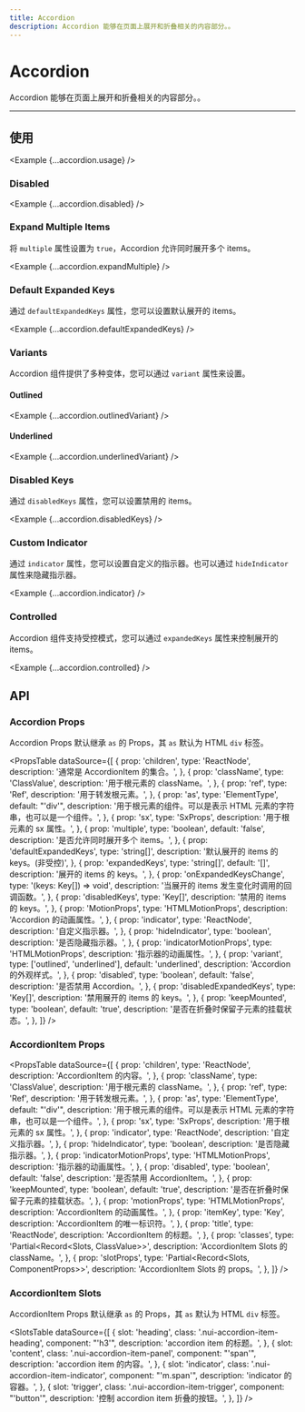 ```yaml
---
title: Accordion
description: Accordion 能够在页面上展开和折叠相关的内容部分。。
---
```



# Accordion

Accordion 能够在页面上展开和折叠相关的内容部分。。

<ComponentLinks component='accordion' ariaCompatible />

---

## 使用

<Example {...accordion.usage} />

### Disabled

<Example {...accordion.disabled} />

### Expand Multiple Items

将 `multiple` 属性设置为 `true`，Accordion 允许同时展开多个 items。

<Example {...accordion.expandMultiple} />

### Default Expanded Keys

通过 `defaultExpandedKeys` 属性，您可以设置默认展开的 items。

<Example {...accordion.defaultExpandedKeys} />

### Variants

Accordion 组件提供了多种变体，您可以通过 `variant` 属性来设置。

#### Outlined

<Example {...accordion.outlinedVariant} />

#### Underlined

<Example {...accordion.underlinedVariant} />

### Disabled Keys

通过 `disabledKeys` 属性，您可以设置禁用的 items。

<Example {...accordion.disabledKeys} />

### Custom Indicator

通过 `indicator` 属性，您可以设置自定义的指示器。也可以通过 `hideIndicator` 属性来隐藏指示器。

<Example {...accordion.indicator} />

### Controlled

Accordion 组件支持受控模式，您可以通过 `expandedKeys` 属性来控制展开的 items。

<Example {...accordion.controlled} />

## API

### Accordion Props

Accordion Props 默认继承 `as` 的 Props，其 `as` 默认为 HTML `div` 标签。

<PropsTable
  dataSource={[
    {
      prop: 'children',
      type: 'ReactNode',
      description: '通常是 AccordionItem 的集合。',
    },
    {
      prop: 'className',
      type: 'ClassValue',
      description: '用于根元素的 className。',
    },
    {
      prop: 'ref',
      type: 'Ref',
      description: '用于转发根元素。',
    },
    {
      prop: 'as',
      type: 'ElementType',
      default: "'div'",
      description:
        '用于根元素的组件。可以是表示 HTML 元素的字符串，也可以是一个组件。',
    },
    {
      prop: 'sx',
      type: 'SxProps<AccordionOwnerState>',
      description: '用于根元素的 sx 属性。',
    },
    {
      prop: 'multiple',
      type: 'boolean',
      default: 'false',
      description: '是否允许同时展开多个 items。',
    },
    {
      prop: 'defaultExpandedKeys',
      type: 'string[]',
      description: '默认展开的 items 的 keys。(非受控)',
    },
    {
      prop: 'expandedKeys',
      type: 'string[]',
      default: '[]',
      description: '展开的 items 的 keys。',
    },
    {
      prop: 'onExpandedKeysChange',
      type: '(keys: Key[]) => void',
      description: '当展开的 items 发生变化时调用的回调函数。',
    },
    {
      prop: 'disabledKeys',
      type: 'Key[]',
      description: '禁用的 items 的 keys。',
    },
    {
      prop: 'MotionProps',
      type: 'HTMLMotionProps',
      description: 'Accordion 的动画属性。',
    },
    {
      prop: 'indicator',
      type: 'ReactNode',
      description: '自定义指示器。',
    },
    {
      prop: 'hideIndicator',
      type: 'boolean',
      description: '是否隐藏指示器。',
    },
    {
      prop: 'indicatorMotionProps',
      type: 'HTMLMotionProps',
      description: '指示器的动画属性。',
    },
    {
      prop: 'variant',
      type: ['outlined', 'underlined'],
      default: 'underlined',
      description: 'Accordion 的外观样式。',
    },
    {
      prop: 'disabled',
      type: 'boolean',
      default: 'false',
      description: '是否禁用 Accordion。',
    },
    {
      prop: 'disabledExpandedKeys',
      type: 'Key[]',
      description: '禁用展开的 items 的 keys。',
    },
    {
      prop: 'keepMounted',
      type: 'boolean',
      default: 'true',
      description: '是否在折叠时保留子元素的挂载状态。',
    },
  ]}
/>

### AccordionItem Props

<PropsTable
  dataSource={[
    {
      prop: 'children',
      type: 'ReactNode',
      description: 'AccordionItem 的内容。',
    },
    {
      prop: 'className',
      type: 'ClassValue',
      description: '用于根元素的 className。',
    },
    {
      prop: 'ref',
      type: 'Ref',
      description: '用于转发根元素。',
    },
    {
      prop: 'as',
      type: 'ElementType',
      default: "'div'",
      description:
        '用于根元素的组件。可以是表示 HTML 元素的字符串，也可以是一个组件。',
    },
    {
      prop: 'sx',
      type: 'SxProps<AccordionItemOwnerState>',
      description: '用于根元素的 sx 属性。',
    },
    {
      prop: 'indicator',
      type: 'ReactNode',
      description: '自定义指示器。',
    },
    {
      prop: 'hideIndicator',
      type: 'boolean',
      description: '是否隐藏指示器。',
    },
    {
      prop: 'indicatorMotionProps',
      type: 'HTMLMotionProps',
      description: '指示器的动画属性。',
    },
    {
      prop: 'disabled',
      type: 'boolean',
      default: 'false',
      description: '是否禁用 AccordionItem。',
    },
    {
      prop: 'keepMounted',
      type: 'boolean',
      default: 'true',
      description: '是否在折叠时保留子元素的挂载状态。',
    },
    {
      prop: 'motionProps',
      type: 'HTMLMotionProps',
      description: 'AccordionItem 的动画属性。',
    },
    {
      prop: 'itemKey',
      type: 'Key',
      description: 'AccordionItem 的唯一标识符。',
    },
    {
      prop: 'title',
      type: 'ReactNode',
      description: 'AccordionItem 的标题。',
    },
    {
      prop: 'classes',
      type: 'Partial<Record<Slots, ClassValue>>',
      description: 'AccordionItem Slots 的 className。',
    },
    {
      prop: 'slotProps',
      type: 'Partial<Record<Slots, ComponentProps>>',
      description: 'AccordionItem Slots 的 props。',
    },
  ]}
/>

### AccordionItem Slots

AccordionItem Props 默认继承 `as` 的 Props，其 `as` 默认为 HTML `div` 标签。

<SlotsTable
  dataSource={[
    {
      slot: 'heading',
      class: '.nui-accordion-item-heading',
      component: "'h3'",
      description: 'accordion item 的标题。',
    },
    {
      slot: 'content',
      class: '.nui-accordion-item-panel',
      component: "'span'",
      description: 'accordion item 的内容。',
    },
    {
      slot: 'indicator',
      class: '.nui-accordion-item-indicator',
      component: "'m.span'",
      description: 'indicator 的容器。',
    },
    {
      slot: 'trigger',
      class: '.nui-accordion-item-trigger',
      component: "'button'",
      description: '控制 accordion item 折叠的按钮。',
    },
  ]}
/>

